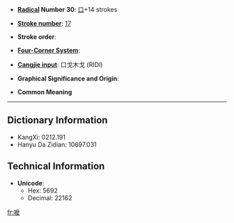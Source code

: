 * '''[[Wiktionary:Chinese radical index| Radical]] Number 30''': [[Wiktionary:Chinese radical index 口|口]]+14 strokes

* '''[[Wiktionary:Chinese total strokes index|Stroke number]]''': [[Wiktionary:Chinese total strokes index 17|17]]

* '''Stroke order''': 

* '''[[Wiktionary:Chinese four corner index|Four-Corner System]]''': 

* '''[[Wiktionary:Chinese Cangjie index|Cangjie input]]''': 口戈木戈 (RIDI)

* '''Graphical Significance and Origin''': 

* '''Common Meaning'''

----

== Dictionary Information ==

* KangXi: 0212.191
* Hanyu Da Zidian: 10697.031

== Technical Information ==

* '''Unicode''':
** Hex: 5692
** Decimal: 22162

[[fr:嚒]]